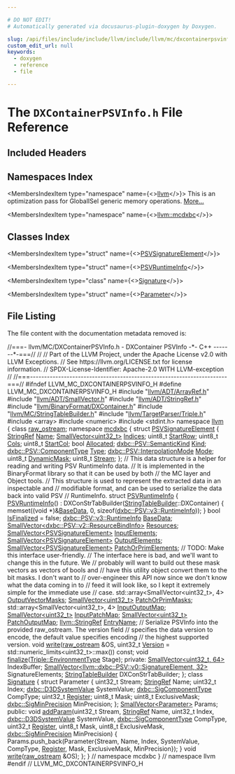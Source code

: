 ```yaml
---

# DO NOT EDIT!
# Automatically generated via docusaurus-plugin-doxygen by Doxygen.

slug: /api/files/include/include/llvm/include/llvm/mc/dxcontainerpsvinfo-h
custom_edit_url: null
keywords:
  - doxygen
  - reference
  - file

---
```





# The `DXContainerPSVInfo.h` File Reference

<DoxygenPage pluginConfig={pluginConfig}>



## Included Headers

<IncludesList>
<IncludesListItem
  filePath="llvm/ADT/ArrayRef.h"
  permalink="/docs/api/files/include/include/llvm/include/llvm/adt/arrayref-h"
  isLocal="true" />
<IncludesListItem
  filePath="llvm/ADT/SmallVector.h"
  permalink="/docs/api/files/include/include/llvm/include/llvm/adt/smallvector-h"
  isLocal="true" />
<IncludesListItem
  filePath="llvm/ADT/StringRef.h"
  permalink="/docs/api/files/include/include/llvm/include/llvm/adt/stringref-h"
  isLocal="true" />
<IncludesListItem
  filePath="llvm/BinaryFormat/DXContainer.h"
  permalink="/docs/api/files/include/include/llvm/include/llvm/binaryformat/dxcontainer-h"
  isLocal="true" />
<IncludesListItem
  filePath="llvm/MC/StringTableBuilder.h"
  permalink="/docs/api/files/include/include/llvm/include/llvm/mc/stringtablebuilder-h"
  isLocal="true" />
<IncludesListItem
  filePath="llvm/TargetParser/Triple.h"
  permalink="/docs/api/files/include/include/llvm/include/llvm/targetparser/triple-h"
  isLocal="true" />
<IncludesListItem
  filePath="array"
  permalink=""
  isLocal="false" />
<IncludesListItem
  filePath="numeric"
  permalink=""
  isLocal="false" />
<IncludesListItem
  filePath="stdint.h"
  permalink=""
  isLocal="false" />
</IncludesList>

## Namespaces Index

<MembersIndex>

<MembersIndexItem
  type="namespace"
  name={<><a href="/docs/api/namespaces/llvm">llvm</a></>}>
This is an optimization pass for GlobalISel generic memory operations. <a href="/docs/api/namespaces/llvm/#details">More...</a>
</MembersIndexItem>

<MembersIndexItem
  type="namespace"
  name={<><a href="/docs/api/namespaces/llvm/mcdxbc">llvm::mcdxbc</a></>}>
</MembersIndexItem>

</MembersIndex>

## Classes Index

<MembersIndex>

<MembersIndexItem
  type="struct"
  name={<><a href="/docs/api/structs/llvm/mcdxbc/psvsignatureelement">PSVSignatureElement</a></>}>
</MembersIndexItem>

<MembersIndexItem
  type="struct"
  name={<><a href="/docs/api/structs/llvm/mcdxbc/psvruntimeinfo">PSVRuntimeInfo</a></>}>
</MembersIndexItem>

<MembersIndexItem
  type="class"
  name={<><a href="/docs/api/classes/llvm/mcdxbc/signature">Signature</a></>}>
</MembersIndexItem>

<MembersIndexItem
  type="struct"
  name={<><a href="/docs/api/structs/llvm/mcdxbc/signature/parameter">Parameter</a></>}>
</MembersIndexItem>

</MembersIndex>


## File Listing

The file content with the documentation metadata removed is:

<ProgramListing>

<Link id="l00001" /><CodeLine lineNumber="1"><Highlight kind="comment">//===- llvm/MC/DXContainerPSVInfo.h - DXContainer PSVInfo -&#42;- C++ -------&#42;-===//</Highlight><Highlight kind="normal"></Highlight></CodeLine>
<Link id="l00002" /><CodeLine lineNumber="2"><Highlight kind="normal"></Highlight><Highlight kind="comment">//</Highlight><Highlight kind="normal"></Highlight></CodeLine>
<Link id="l00003" /><CodeLine lineNumber="3"><Highlight kind="normal"></Highlight><Highlight kind="comment">// Part of the LLVM Project, under the Apache License v2.0 with LLVM Exceptions.</Highlight><Highlight kind="normal"></Highlight></CodeLine>
<Link id="l00004" /><CodeLine lineNumber="4"><Highlight kind="normal"></Highlight><Highlight kind="comment">// See https://llvm.org/LICENSE.txt for license information.</Highlight><Highlight kind="normal"></Highlight></CodeLine>
<Link id="l00005" /><CodeLine lineNumber="5"><Highlight kind="normal"></Highlight><Highlight kind="comment">// SPDX-License-Identifier: Apache-2.0 WITH LLVM-exception</Highlight><Highlight kind="normal"></Highlight></CodeLine>
<Link id="l00006" /><CodeLine lineNumber="6"><Highlight kind="normal"></Highlight><Highlight kind="comment">//</Highlight><Highlight kind="normal"></Highlight></CodeLine>
<Link id="l00007" /><CodeLine lineNumber="7"><Highlight kind="normal"></Highlight><Highlight kind="comment">//===----------------------------------------------------------------------===//</Highlight><Highlight kind="normal"></Highlight></CodeLine>
<Link id="l00008" /><CodeLine lineNumber="8"><Highlight kind="normal"></Highlight></CodeLine>
<Link id="l00009" /><CodeLine lineNumber="9"><Highlight kind="normal"></Highlight><Highlight kind="preprocessor">#ifndef LLVM&#95;MC&#95;DXCONTAINERPSVINFO&#95;H</Highlight><Highlight kind="normal"></Highlight></CodeLine>
<Link id="l00010" /><CodeLine lineNumber="10"><Highlight kind="normal"></Highlight><Highlight kind="preprocessor">#define LLVM&#95;MC&#95;DXCONTAINERPSVINFO&#95;H</Highlight><Highlight kind="normal"></Highlight></CodeLine>
<Link id="l00011" /><CodeLine lineNumber="11"><Highlight kind="normal"></Highlight></CodeLine>
<Link id="l00012" /><CodeLine lineNumber="12"><Highlight kind="normal"></Highlight><Highlight kind="preprocessor">#include &quot;<a href="/docs/api/files/include/include/llvm/include/llvm/adt/arrayref-h">llvm/ADT/ArrayRef.h</a>&quot;</Highlight><Highlight kind="normal"></Highlight></CodeLine>
<Link id="l00013" /><CodeLine lineNumber="13"><Highlight kind="normal"></Highlight><Highlight kind="preprocessor">#include &quot;<a href="/docs/api/files/include/include/llvm/include/llvm/adt/smallvector-h">llvm/ADT/SmallVector.h</a>&quot;</Highlight><Highlight kind="normal"></Highlight></CodeLine>
<Link id="l00014" /><CodeLine lineNumber="14"><Highlight kind="normal"></Highlight><Highlight kind="preprocessor">#include &quot;<a href="/docs/api/files/include/include/llvm/include/llvm/adt/stringref-h">llvm/ADT/StringRef.h</a>&quot;</Highlight><Highlight kind="normal"></Highlight></CodeLine>
<Link id="l00015" /><CodeLine lineNumber="15"><Highlight kind="normal"></Highlight><Highlight kind="preprocessor">#include &quot;<a href="/docs/api/files/include/include/llvm/include/llvm/binaryformat/dxcontainer-h">llvm/BinaryFormat/DXContainer.h</a>&quot;</Highlight><Highlight kind="normal"></Highlight></CodeLine>
<Link id="l00016" /><CodeLine lineNumber="16"><Highlight kind="normal"></Highlight><Highlight kind="preprocessor">#include &quot;<a href="/docs/api/files/include/include/llvm/include/llvm/mc/stringtablebuilder-h">llvm/MC/StringTableBuilder.h</a>&quot;</Highlight><Highlight kind="normal"></Highlight></CodeLine>
<Link id="l00017" /><CodeLine lineNumber="17"><Highlight kind="normal"></Highlight><Highlight kind="preprocessor">#include &quot;<a href="/docs/api/files/include/include/llvm/include/llvm/targetparser/triple-h">llvm/TargetParser/Triple.h</a>&quot;</Highlight><Highlight kind="normal"></Highlight></CodeLine>
<Link id="l00018" /><CodeLine lineNumber="18"><Highlight kind="normal"></Highlight></CodeLine>
<Link id="l00019" /><CodeLine lineNumber="19"><Highlight kind="normal"></Highlight><Highlight kind="preprocessor">#include &lt;array&gt;</Highlight><Highlight kind="normal"></Highlight></CodeLine>
<Link id="l00020" /><CodeLine lineNumber="20"><Highlight kind="normal"></Highlight><Highlight kind="preprocessor">#include &lt;numeric&gt;</Highlight><Highlight kind="normal"></Highlight></CodeLine>
<Link id="l00021" /><CodeLine lineNumber="21"><Highlight kind="normal"></Highlight><Highlight kind="preprocessor">#include &lt;stdint.h&gt;</Highlight><Highlight kind="normal"></Highlight></CodeLine>
<Link id="l00022" /><CodeLine lineNumber="22"><Highlight kind="normal"></Highlight></CodeLine>
<Link id="l00023" /><CodeLine lineNumber="23"><Highlight kind="normal"></Highlight><Highlight kind="keyword">namespace </Highlight><Highlight kind="normal"><a href="/docs/api/namespaces/llvm">llvm</a> &#123;</Highlight></CodeLine>
<Link id="l00024" /><CodeLine lineNumber="24"><Highlight kind="normal"></Highlight></CodeLine>
<Link id="l00025" /><CodeLine lineNumber="25"><Highlight kind="normal"></Highlight><Highlight kind="keyword">class </Highlight><Highlight kind="normal"><a href="/docs/api/classes/llvm/raw-ostream">raw&#95;ostream</a>;</Highlight></CodeLine>
<Link id="l00026" /><CodeLine lineNumber="26"><Highlight kind="normal"></Highlight></CodeLine>
<Link id="l00027" /><CodeLine lineNumber="27" lineLink="/docs/api/namespaces/llvm/mcdxbc"><Highlight kind="normal"></Highlight><Highlight kind="keyword">namespace </Highlight><Highlight kind="normal"><a href="/docs/api/namespaces/llvm/mcdxbc">mcdxbc</a> &#123;</Highlight></CodeLine>
<Link id="l00028" /><CodeLine lineNumber="28"><Highlight kind="normal"></Highlight></CodeLine>
<Link id="l00029" /><CodeLine lineNumber="29" lineLink="/docs/api/structs/llvm/mcdxbc/psvsignatureelement"><Highlight kind="normal"></Highlight><Highlight kind="keyword">struct </Highlight><Highlight kind="normal"><a href="/docs/api/structs/llvm/mcdxbc/psvsignatureelement">PSVSignatureElement</a> &#123;</Highlight></CodeLine>
<Link id="l00030" /><CodeLine lineNumber="30" lineLink="/docs/api/structs/llvm/mcdxbc/psvsignatureelement/#a5250445fb111ef0962ab6ffe4d13564e"><Highlight kind="normal">  <a href="/docs/api/classes/llvm/stringref">StringRef</a> <a href="/docs/api/structs/llvm/mcdxbc/psvsignatureelement/#a5250445fb111ef0962ab6ffe4d13564e">Name</a>;</Highlight></CodeLine>
<Link id="l00031" /><CodeLine lineNumber="31" lineLink="/docs/api/structs/llvm/mcdxbc/psvsignatureelement/#ae32613cb34abf5dc2e19d22e5ee4b1f0"><Highlight kind="normal">  <a href="/docs/api/classes/llvm/smallvector">SmallVector&lt;uint32&#95;t&gt;</a> <a href="/docs/api/structs/llvm/mcdxbc/psvsignatureelement/#ae32613cb34abf5dc2e19d22e5ee4b1f0">Indices</a>;</Highlight></CodeLine>
<Link id="l00032" /><CodeLine lineNumber="32" lineLink="/docs/api/structs/llvm/mcdxbc/psvsignatureelement/#ad2655516f381a83967ee4127f0553e7c"><Highlight kind="normal">  uint8&#95;t <a href="/docs/api/structs/llvm/mcdxbc/psvsignatureelement/#ad2655516f381a83967ee4127f0553e7c">StartRow</a>;</Highlight></CodeLine>
<Link id="l00033" /><CodeLine lineNumber="33" lineLink="/docs/api/structs/llvm/mcdxbc/psvsignatureelement/#a45a22d84c66fdd3ccb7f47f7160795d0"><Highlight kind="normal">  uint8&#95;t <a href="/docs/api/structs/llvm/mcdxbc/psvsignatureelement/#a45a22d84c66fdd3ccb7f47f7160795d0">Cols</a>;</Highlight></CodeLine>
<Link id="l00034" /><CodeLine lineNumber="34" lineLink="/docs/api/structs/llvm/mcdxbc/psvsignatureelement/#ad9d69fa20556af069114184b0b795734"><Highlight kind="normal">  uint8&#95;t <a href="/docs/api/structs/llvm/mcdxbc/psvsignatureelement/#ad9d69fa20556af069114184b0b795734">StartCol</a>;</Highlight></CodeLine>
<Link id="l00035" /><CodeLine lineNumber="35" lineLink="/docs/api/structs/llvm/mcdxbc/psvsignatureelement/#aa7e14330fe238875b899ab5040eb057f"><Highlight kind="normal">  </Highlight><Highlight kind="keywordtype">bool</Highlight><Highlight kind="normal"> <a href="/docs/api/structs/llvm/mcdxbc/psvsignatureelement/#aa7e14330fe238875b899ab5040eb057f">Allocated</a>;</Highlight></CodeLine>
<Link id="l00036" /><CodeLine lineNumber="36" lineLink="/docs/api/structs/llvm/mcdxbc/psvsignatureelement/#a9e1741f38df8b13ff973f4e8062ec4ff"><Highlight kind="normal">  <a href="/docs/api/namespaces/llvm/dxbc/psv/#a46bbed77958063a38334f15d2fb08e37">dxbc::PSV::SemanticKind</a> <a href="/docs/api/structs/llvm/mcdxbc/psvsignatureelement/#a9e1741f38df8b13ff973f4e8062ec4ff">Kind</a>;</Highlight></CodeLine>
<Link id="l00037" /><CodeLine lineNumber="37" lineLink="/docs/api/structs/llvm/mcdxbc/psvsignatureelement/#ab65840ccfa45e17643026dd94dfde350"><Highlight kind="normal">  <a href="/docs/api/namespaces/llvm/dxbc/psv/#ade495cbb91531342f36210abc17526d9">dxbc::PSV::ComponentType</a> <a href="/docs/api/structs/llvm/mcdxbc/psvsignatureelement/#ab65840ccfa45e17643026dd94dfde350">Type</a>;</Highlight></CodeLine>
<Link id="l00038" /><CodeLine lineNumber="38" lineLink="/docs/api/structs/llvm/mcdxbc/psvsignatureelement/#a02dc10ce1fe2265080c032a5c30552a5"><Highlight kind="normal">  <a href="/docs/api/namespaces/llvm/dxbc/psv/#a920feca1650f1696430f077e1a3e8df3">dxbc::PSV::InterpolationMode</a> <a href="/docs/api/structs/llvm/mcdxbc/psvsignatureelement/#a02dc10ce1fe2265080c032a5c30552a5">Mode</a>;</Highlight></CodeLine>
<Link id="l00039" /><CodeLine lineNumber="39" lineLink="/docs/api/structs/llvm/mcdxbc/psvsignatureelement/#a61febaf2a3d15230131b9444c02d1ae6"><Highlight kind="normal">  uint8&#95;t <a href="/docs/api/structs/llvm/mcdxbc/psvsignatureelement/#a61febaf2a3d15230131b9444c02d1ae6">DynamicMask</a>;</Highlight></CodeLine>
<Link id="l00040" /><CodeLine lineNumber="40" lineLink="/docs/api/structs/llvm/mcdxbc/psvsignatureelement/#a2cd6d422a4860d3ded9c9cc85e1b9186"><Highlight kind="normal">  uint8&#95;t <a href="/docs/api/structs/llvm/mcdxbc/psvsignatureelement/#a2cd6d422a4860d3ded9c9cc85e1b9186">Stream</a>;</Highlight></CodeLine>
<Link id="l00041" /><CodeLine lineNumber="41"><Highlight kind="normal">&#125;;</Highlight></CodeLine>
<Link id="l00042" /><CodeLine lineNumber="42"><Highlight kind="normal"></Highlight></CodeLine>
<Link id="l00043" /><CodeLine lineNumber="43"><Highlight kind="normal"></Highlight><Highlight kind="comment">// This data structure is a helper for reading and writing PSV RuntimeInfo data.</Highlight><Highlight kind="normal"></Highlight></CodeLine>
<Link id="l00044" /><CodeLine lineNumber="44"><Highlight kind="normal"></Highlight><Highlight kind="comment">// It is implemented in the BinaryFormat library so that it can be used by both</Highlight><Highlight kind="normal"></Highlight></CodeLine>
<Link id="l00045" /><CodeLine lineNumber="45"><Highlight kind="normal"></Highlight><Highlight kind="comment">// the MC layer and Object tools.</Highlight><Highlight kind="normal"></Highlight></CodeLine>
<Link id="l00046" /><CodeLine lineNumber="46"><Highlight kind="normal"></Highlight><Highlight kind="comment">// This structure is used to represent the extracted data in an inspectable and</Highlight><Highlight kind="normal"></Highlight></CodeLine>
<Link id="l00047" /><CodeLine lineNumber="47"><Highlight kind="normal"></Highlight><Highlight kind="comment">// modifiable format, and can be used to serialize the data back into valid PSV</Highlight><Highlight kind="normal"></Highlight></CodeLine>
<Link id="l00048" /><CodeLine lineNumber="48"><Highlight kind="normal"></Highlight><Highlight kind="comment">// RuntimeInfo.</Highlight><Highlight kind="normal"></Highlight></CodeLine>
<Link id="l00049" /><CodeLine lineNumber="49" lineLink="/docs/api/structs/llvm/mcdxbc/psvruntimeinfo"><Highlight kind="normal"></Highlight><Highlight kind="keyword">struct </Highlight><Highlight kind="normal"><a href="/docs/api/structs/llvm/mcdxbc/psvruntimeinfo/#adf5feeb5a45265902d25bf594073dbc8">PSVRuntimeInfo</a> &#123;</Highlight></CodeLine>
<Link id="l00050" /><CodeLine lineNumber="50" lineLink="/docs/api/structs/llvm/mcdxbc/psvruntimeinfo/#adf5feeb5a45265902d25bf594073dbc8"><Highlight kind="normal">  <a href="/docs/api/structs/llvm/mcdxbc/psvruntimeinfo/#adf5feeb5a45265902d25bf594073dbc8">PSVRuntimeInfo</a>() : DXConStrTabBuilder(<a href="/docs/api/classes/llvm/stringtablebuilder">StringTableBuilder</a>::DXContainer) &#123;</Highlight></CodeLine>
<Link id="l00051" /><CodeLine lineNumber="51"><Highlight kind="normal">    memset((</Highlight><Highlight kind="keywordtype">void</Highlight><Highlight kind="normal"> &#42;)&amp;<a href="/docs/api/structs/llvm/mcdxbc/psvruntimeinfo/#a09e379cfaaaa0b34ef750f75ea34c1f8">BaseData</a>, 0, </Highlight><Highlight kind="keyword">sizeof</Highlight><Highlight kind="normal">(<a href="/docs/api/structs/llvm/dxbc/psv/v3/runtimeinfo">dxbc::PSV::v3::RuntimeInfo</a>));</Highlight></CodeLine>
<Link id="l00052" /><CodeLine lineNumber="52"><Highlight kind="normal">  &#125;</Highlight></CodeLine>
<Link id="l00053" /><CodeLine lineNumber="53" lineLink="/docs/api/structs/llvm/mcdxbc/psvruntimeinfo/#a5490623d9b43cc6ffe8281b7371e6a74"><Highlight kind="normal">  </Highlight><Highlight kind="keywordtype">bool</Highlight><Highlight kind="normal"> <a href="/docs/api/structs/llvm/mcdxbc/psvruntimeinfo/#a5490623d9b43cc6ffe8281b7371e6a74">IsFinalized</a> = </Highlight><Highlight kind="keyword">false</Highlight><Highlight kind="normal">;</Highlight></CodeLine>
<Link id="l00054" /><CodeLine lineNumber="54" lineLink="/docs/api/structs/llvm/mcdxbc/psvruntimeinfo/#a09e379cfaaaa0b34ef750f75ea34c1f8"><Highlight kind="normal">  <a href="/docs/api/structs/llvm/dxbc/psv/v3/runtimeinfo">dxbc::PSV::v3::RuntimeInfo</a> <a href="/docs/api/structs/llvm/mcdxbc/psvruntimeinfo/#a09e379cfaaaa0b34ef750f75ea34c1f8">BaseData</a>;</Highlight></CodeLine>
<Link id="l00055" /><CodeLine lineNumber="55" lineLink="/docs/api/structs/llvm/mcdxbc/psvruntimeinfo/#a3a9d9cf1ccca83f03102ae0774632632"><Highlight kind="normal">  <a href="/docs/api/classes/llvm/smallvector">SmallVector&lt;dxbc::PSV::v2::ResourceBindInfo&gt;</a> <a href="/docs/api/structs/llvm/mcdxbc/psvruntimeinfo/#a3a9d9cf1ccca83f03102ae0774632632">Resources</a>;</Highlight></CodeLine>
<Link id="l00056" /><CodeLine lineNumber="56" lineLink="/docs/api/structs/llvm/mcdxbc/psvruntimeinfo/#a3c8ade6d02bf04b437d29581f5ff4988"><Highlight kind="normal">  <a href="/docs/api/classes/llvm/smallvector">SmallVector&lt;PSVSignatureElement&gt;</a> <a href="/docs/api/structs/llvm/mcdxbc/psvruntimeinfo/#a3c8ade6d02bf04b437d29581f5ff4988">InputElements</a>;</Highlight></CodeLine>
<Link id="l00057" /><CodeLine lineNumber="57" lineLink="/docs/api/structs/llvm/mcdxbc/psvruntimeinfo/#a7ee6638d1d25baadda882672ad2503fa"><Highlight kind="normal">  <a href="/docs/api/classes/llvm/smallvector">SmallVector&lt;PSVSignatureElement&gt;</a> <a href="/docs/api/structs/llvm/mcdxbc/psvruntimeinfo/#a7ee6638d1d25baadda882672ad2503fa">OutputElements</a>;</Highlight></CodeLine>
<Link id="l00058" /><CodeLine lineNumber="58" lineLink="/docs/api/structs/llvm/mcdxbc/psvruntimeinfo/#a8278c95e752f65773bd8cfe97d883b26"><Highlight kind="normal">  <a href="/docs/api/classes/llvm/smallvector">SmallVector&lt;PSVSignatureElement&gt;</a> <a href="/docs/api/structs/llvm/mcdxbc/psvruntimeinfo/#a8278c95e752f65773bd8cfe97d883b26">PatchOrPrimElements</a>;</Highlight></CodeLine>
<Link id="l00059" /><CodeLine lineNumber="59"><Highlight kind="normal"></Highlight></CodeLine>
<Link id="l00060" /><CodeLine lineNumber="60"><Highlight kind="normal">  </Highlight><Highlight kind="comment">// TODO: Make this interface user-friendly.</Highlight><Highlight kind="normal"></Highlight></CodeLine>
<Link id="l00061" /><CodeLine lineNumber="61"><Highlight kind="normal">  </Highlight><Highlight kind="comment">// The interface here is bad, and we&#39;ll want to change this in the future. We</Highlight><Highlight kind="normal"></Highlight></CodeLine>
<Link id="l00062" /><CodeLine lineNumber="62"><Highlight kind="normal">  </Highlight><Highlight kind="comment">// probably will want to build out these mask vectors as vectors of bools and</Highlight><Highlight kind="normal"></Highlight></CodeLine>
<Link id="l00063" /><CodeLine lineNumber="63"><Highlight kind="normal">  </Highlight><Highlight kind="comment">// have this utility object convert them to the bit masks. I don&#39;t want to</Highlight><Highlight kind="normal"></Highlight></CodeLine>
<Link id="l00064" /><CodeLine lineNumber="64"><Highlight kind="normal">  </Highlight><Highlight kind="comment">// over-engineer this API now since we don&#39;t know what the data coming in to</Highlight><Highlight kind="normal"></Highlight></CodeLine>
<Link id="l00065" /><CodeLine lineNumber="65"><Highlight kind="normal">  </Highlight><Highlight kind="comment">// feed it will look like, so I kept it extremely simple for the immediate use</Highlight><Highlight kind="normal"></Highlight></CodeLine>
<Link id="l00066" /><CodeLine lineNumber="66"><Highlight kind="normal">  </Highlight><Highlight kind="comment">// case.</Highlight><Highlight kind="normal"></Highlight></CodeLine>
<Link id="l00067" /><CodeLine lineNumber="67" lineLink="/docs/api/structs/llvm/mcdxbc/psvruntimeinfo/#ac017cec633bc354cbd920a98a5964d16"><Highlight kind="normal">  std::array&lt;SmallVector&lt;uint32&#95;t&gt;, 4&gt; <a href="/docs/api/structs/llvm/mcdxbc/psvruntimeinfo/#ac017cec633bc354cbd920a98a5964d16">OutputVectorMasks</a>;</Highlight></CodeLine>
<Link id="l00068" /><CodeLine lineNumber="68" lineLink="/docs/api/structs/llvm/mcdxbc/psvruntimeinfo/#a1ba1347b905c22e0c9e7c449c293cd76"><Highlight kind="normal">  <a href="/docs/api/classes/llvm/smallvector">SmallVector&lt;uint32&#95;t&gt;</a> <a href="/docs/api/structs/llvm/mcdxbc/psvruntimeinfo/#a1ba1347b905c22e0c9e7c449c293cd76">PatchOrPrimMasks</a>;</Highlight></CodeLine>
<Link id="l00069" /><CodeLine lineNumber="69" lineLink="/docs/api/structs/llvm/mcdxbc/psvruntimeinfo/#ad7517b46a0377e474b1696c096f00c84"><Highlight kind="normal">  std::array&lt;SmallVector&lt;uint32&#95;t&gt;, 4&gt; <a href="/docs/api/structs/llvm/mcdxbc/psvruntimeinfo/#ad7517b46a0377e474b1696c096f00c84">InputOutputMap</a>;</Highlight></CodeLine>
<Link id="l00070" /><CodeLine lineNumber="70" lineLink="/docs/api/structs/llvm/mcdxbc/psvruntimeinfo/#a57112dd0d88767da2954345fe632cc38"><Highlight kind="normal">  <a href="/docs/api/classes/llvm/smallvector">SmallVector&lt;uint32&#95;t&gt;</a> <a href="/docs/api/structs/llvm/mcdxbc/psvruntimeinfo/#a57112dd0d88767da2954345fe632cc38">InputPatchMap</a>;</Highlight></CodeLine>
<Link id="l00071" /><CodeLine lineNumber="71" lineLink="/docs/api/structs/llvm/mcdxbc/psvruntimeinfo/#a213212a265b45977a906b2519dc0bebd"><Highlight kind="normal">  <a href="/docs/api/classes/llvm/smallvector">SmallVector&lt;uint32&#95;t&gt;</a> <a href="/docs/api/structs/llvm/mcdxbc/psvruntimeinfo/#a213212a265b45977a906b2519dc0bebd">PatchOutputMap</a>;</Highlight></CodeLine>
<Link id="l00072" /><CodeLine lineNumber="72" lineLink="/docs/api/structs/llvm/mcdxbc/psvruntimeinfo/#a1af3eadc5b0b59892963b569a9bd7e33"><Highlight kind="normal">  <a href="/docs/api/classes/llvm/stringref">llvm::StringRef</a> <a href="/docs/api/structs/llvm/mcdxbc/psvruntimeinfo/#a1af3eadc5b0b59892963b569a9bd7e33">EntryName</a>;</Highlight></CodeLine>
<Link id="l00073" /><CodeLine lineNumber="73"><Highlight kind="normal"></Highlight></CodeLine>
<Link id="l00074" /><CodeLine lineNumber="74"><Highlight kind="normal">  </Highlight><Highlight kind="comment">// Serialize PSVInfo into the provided raw&#95;ostream. The version field</Highlight><Highlight kind="normal"></Highlight></CodeLine>
<Link id="l00075" /><CodeLine lineNumber="75"><Highlight kind="normal">  </Highlight><Highlight kind="comment">// specifies the data version to encode, the default value specifies encoding</Highlight><Highlight kind="normal"></Highlight></CodeLine>
<Link id="l00076" /><CodeLine lineNumber="76"><Highlight kind="normal">  </Highlight><Highlight kind="comment">// the highest supported version.</Highlight><Highlight kind="normal"></Highlight></CodeLine>
<Link id="l00077" /><CodeLine lineNumber="77"><Highlight kind="normal">  </Highlight><Highlight kind="keywordtype">void</Highlight><Highlight kind="normal"> <a href="/docs/api/structs/llvm/mcdxbc/psvruntimeinfo/#a8ce05943db5cfcb56bbff62909a08e9c">write</a>(<a href="/docs/api/classes/llvm/raw-ostream">raw&#95;ostream</a> &amp;OS,</Highlight></CodeLine>
<Link id="l00078" /><CodeLine lineNumber="78"><Highlight kind="normal">             uint32&#95;t <a href="/docs/api/namespaces/llvm/#a689a023f54d38d41f6d952cac41ee538">Version</a> = std::numeric&#95;limits&lt;uint32&#95;t&gt;::max()) </Highlight><Highlight kind="keyword">const</Highlight><Highlight kind="normal">;</Highlight></CodeLine>
<Link id="l00079" /><CodeLine lineNumber="79"><Highlight kind="normal"></Highlight></CodeLine>
<Link id="l00080" /><CodeLine lineNumber="80"><Highlight kind="normal">  </Highlight><Highlight kind="keywordtype">void</Highlight><Highlight kind="normal"> <a href="/docs/api/files/lib/lib/target/lib/target/arc/arcbranchfinalize-cpp/#a8e08eb3768ea6054b445ad1e5f0b9bba">finalize</a>(<a href="/docs/api/classes/llvm/triple/#a1778f5c464f88710033f7e11e84a9324">Triple::EnvironmentType</a> Stage);</Highlight></CodeLine>
<Link id="l00081" /><CodeLine lineNumber="81"><Highlight kind="normal"></Highlight></CodeLine>
<Link id="l00082" /><CodeLine lineNumber="82"><Highlight kind="normal"></Highlight><Highlight kind="keyword">private</Highlight><Highlight kind="normal">:</Highlight></CodeLine>
<Link id="l00083" /><CodeLine lineNumber="83"><Highlight kind="normal">  <a href="/docs/api/classes/llvm/smallvector">SmallVector&lt;uint32&#95;t, 64&gt;</a> IndexBuffer;</Highlight></CodeLine>
<Link id="l00084" /><CodeLine lineNumber="84"><Highlight kind="normal">  <a href="/docs/api/classes/llvm/smallvector">SmallVector&lt;llvm::dxbc::PSV::v0::SignatureElement, 32&gt;</a> SignatureElements;</Highlight></CodeLine>
<Link id="l00085" /><CodeLine lineNumber="85"><Highlight kind="normal">  <a href="/docs/api/classes/llvm/stringtablebuilder">StringTableBuilder</a> DXConStrTabBuilder;</Highlight></CodeLine>
<Link id="l00086" /><CodeLine lineNumber="86"><Highlight kind="normal">&#125;;</Highlight></CodeLine>
<Link id="l00087" /><CodeLine lineNumber="87"><Highlight kind="normal"></Highlight></CodeLine>
<Link id="l00088" /><CodeLine lineNumber="88" lineLink="/docs/api/classes/llvm/mcdxbc/signature"><Highlight kind="normal"></Highlight><Highlight kind="keyword">class </Highlight><Highlight kind="normal"><a href="/docs/api/classes/llvm/mcdxbc/signature">Signature</a> &#123;</Highlight></CodeLine>
<Link id="l00089" /><CodeLine lineNumber="89"><Highlight kind="normal">  </Highlight><Highlight kind="keyword">struct </Highlight><Highlight kind="normal">Parameter &#123;</Highlight></CodeLine>
<Link id="l00090" /><CodeLine lineNumber="90"><Highlight kind="normal">    uint32&#95;t Stream;</Highlight></CodeLine>
<Link id="l00091" /><CodeLine lineNumber="91"><Highlight kind="normal">    <a href="/docs/api/classes/llvm/stringref">StringRef</a> Name;</Highlight></CodeLine>
<Link id="l00092" /><CodeLine lineNumber="92"><Highlight kind="normal">    uint32&#95;t Index;</Highlight></CodeLine>
<Link id="l00093" /><CodeLine lineNumber="93"><Highlight kind="normal">    <a href="/docs/api/namespaces/llvm/dxbc/#a10c892417ddf709bb72ac6c19c3146d1">dxbc::D3DSystemValue</a> SystemValue;</Highlight></CodeLine>
<Link id="l00094" /><CodeLine lineNumber="94"><Highlight kind="normal">    <a href="/docs/api/namespaces/llvm/dxbc/#a02c3a495a56bc9a255d05d912afe0173">dxbc::SigComponentType</a> CompType;</Highlight></CodeLine>
<Link id="l00095" /><CodeLine lineNumber="95"><Highlight kind="normal">    uint32&#95;t <a href="/docs/api/classes/llvm/register">Register</a>;</Highlight></CodeLine>
<Link id="l00096" /><CodeLine lineNumber="96"><Highlight kind="normal">    uint8&#95;t Mask;</Highlight></CodeLine>
<Link id="l00097" /><CodeLine lineNumber="97"><Highlight kind="normal">    uint8&#95;t ExclusiveMask;</Highlight></CodeLine>
<Link id="l00098" /><CodeLine lineNumber="98"><Highlight kind="normal">    <a href="/docs/api/namespaces/llvm/dxbc/#a5ad6c5b17ba8ae365308ec3b0dfa6cc6">dxbc::SigMinPrecision</a> MinPrecision;</Highlight></CodeLine>
<Link id="l00099" /><CodeLine lineNumber="99"><Highlight kind="normal">  &#125;;</Highlight></CodeLine>
<Link id="l00100" /><CodeLine lineNumber="100"><Highlight kind="normal"></Highlight></CodeLine>
<Link id="l00101" /><CodeLine lineNumber="101"><Highlight kind="normal">  <a href="/docs/api/classes/llvm/smallvector">SmallVector&lt;Parameter&gt;</a> Params;</Highlight></CodeLine>
<Link id="l00102" /><CodeLine lineNumber="102"><Highlight kind="normal"></Highlight></CodeLine>
<Link id="l00103" /><CodeLine lineNumber="103"><Highlight kind="normal"></Highlight><Highlight kind="keyword">public</Highlight><Highlight kind="normal">:</Highlight></CodeLine>
<Link id="l00104" /><CodeLine lineNumber="104" lineLink="/docs/api/classes/llvm/mcdxbc/signature/#a4bd3f36dd873172b82f4cdbaba502566"><Highlight kind="normal">  </Highlight><Highlight kind="keywordtype">void</Highlight><Highlight kind="normal"> <a href="/docs/api/classes/llvm/mcdxbc/signature/#a4bd3f36dd873172b82f4cdbaba502566">addParam</a>(uint32&#95;t Stream, <a href="/docs/api/classes/llvm/stringref">StringRef</a> Name, uint32&#95;t Index,</Highlight></CodeLine>
<Link id="l00105" /><CodeLine lineNumber="105"><Highlight kind="normal">                <a href="/docs/api/namespaces/llvm/dxbc/#a10c892417ddf709bb72ac6c19c3146d1">dxbc::D3DSystemValue</a> SystemValue,</Highlight></CodeLine>
<Link id="l00106" /><CodeLine lineNumber="106"><Highlight kind="normal">                <a href="/docs/api/namespaces/llvm/dxbc/#a02c3a495a56bc9a255d05d912afe0173">dxbc::SigComponentType</a> CompType, uint32&#95;t <a href="/docs/api/classes/llvm/register">Register</a>,</Highlight></CodeLine>
<Link id="l00107" /><CodeLine lineNumber="107"><Highlight kind="normal">                uint8&#95;t Mask, uint8&#95;t ExclusiveMask,</Highlight></CodeLine>
<Link id="l00108" /><CodeLine lineNumber="108"><Highlight kind="normal">                <a href="/docs/api/namespaces/llvm/dxbc/#a5ad6c5b17ba8ae365308ec3b0dfa6cc6">dxbc::SigMinPrecision</a> MinPrecision) &#123;</Highlight></CodeLine>
<Link id="l00109" /><CodeLine lineNumber="109"><Highlight kind="normal">    Params.push&#95;back(Parameter&#123;Stream, Name, Index, SystemValue, CompType,</Highlight></CodeLine>
<Link id="l00110" /><CodeLine lineNumber="110"><Highlight kind="normal">                               <a href="/docs/api/classes/llvm/register">Register</a>, Mask, ExclusiveMask, MinPrecision&#125;);</Highlight></CodeLine>
<Link id="l00111" /><CodeLine lineNumber="111"><Highlight kind="normal">  &#125;</Highlight></CodeLine>
<Link id="l00112" /><CodeLine lineNumber="112"><Highlight kind="normal"></Highlight></CodeLine>
<Link id="l00113" /><CodeLine lineNumber="113"><Highlight kind="normal">  </Highlight><Highlight kind="keywordtype">void</Highlight><Highlight kind="normal"> <a href="/docs/api/classes/llvm/mcdxbc/signature/#a608616d2779ddc0d1ca2669b17119ba2">write</a>(<a href="/docs/api/classes/llvm/raw-ostream">raw&#95;ostream</a> &amp;OS);</Highlight></CodeLine>
<Link id="l00114" /><CodeLine lineNumber="114"><Highlight kind="normal">&#125;;</Highlight></CodeLine>
<Link id="l00115" /><CodeLine lineNumber="115"><Highlight kind="normal"></Highlight></CodeLine>
<Link id="l00116" /><CodeLine lineNumber="116"><Highlight kind="normal">&#125; </Highlight><Highlight kind="comment">// namespace mcdxbc</Highlight><Highlight kind="normal"></Highlight></CodeLine>
<Link id="l00117" /><CodeLine lineNumber="117"><Highlight kind="normal">&#125; </Highlight><Highlight kind="comment">// namespace llvm</Highlight><Highlight kind="normal"></Highlight></CodeLine>
<Link id="l00118" /><CodeLine lineNumber="118"><Highlight kind="normal"></Highlight></CodeLine>
<Link id="l00119" /><CodeLine lineNumber="119"><Highlight kind="normal"></Highlight><Highlight kind="preprocessor">#endif </Highlight><Highlight kind="comment">// LLVM&#95;MC&#95;DXCONTAINERPSVINFO&#95;H</Highlight><Highlight kind="normal"></Highlight></CodeLine>

</ProgramListing>

</DoxygenPage>
